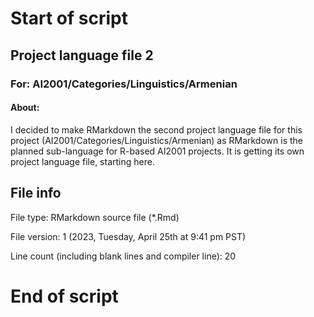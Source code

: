 # Start of script

## Project language file 2

### For: AI2001/Categories/Linguistics/Armenian

#### About:

I decided to make RMarkdown the second project language file for this project (AI2001/Categories/Linguistics/Armenian) as RMarkdown is the planned sub-language for R-based AI2001 projects. It is getting its own project language file, starting here.

## File info

File type: RMarkdown source file (*.Rmd)

File version: 1 (2023, Tuesday, April 25th at 9:41 pm PST)

Line count (including blank lines and compiler line): 20

# End of script
